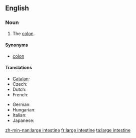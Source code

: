 ==English==
{{wikipedia}}

===Noun===
{{en-noun|sg=[[large]] [[intestine]]}}

# {{anatomy}} The [[colon]].

====Synonyms====
* [[colon]]

====Translations====
{{trans-top|bodily organ}}
* [[Catalan]]: {{t|ca|intestí gros|m}}
* Czech: {{t|cs|tlusté střevo|n}}
* Dutch: {{t|nl|dikke darm|m}}
* French: {{t|fr|gros intestin|m}}
{{trans-mid}}
* German: {{t|de|Dickdarm|m}}
* Hungarian: {{t|hu|vastagbél}}
* Italian: {{t|it|intestino crasso|m}}
* Japanese: {{t|ja|大腸|tr=[[だいちょう]], daichō|sc=Jpan}}
{{trans-bottom}}

[[zh-min-nan:large intestine]]
[[fr:large intestine]]
[[ta:large intestine]]